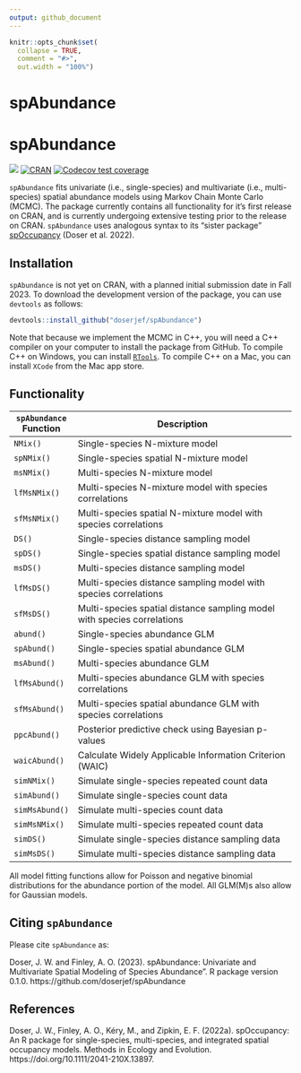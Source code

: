 ```yaml
---
output: github_document
---
```


<!-- README.md is generated from README.Rmd. Please edit that file -->

```r
knitr::opts_chunk$set(
  collapse = TRUE,
  comment = "#>",
  out.width = "100%")
```

# spAbundance 

# spAbundance 

[![](http://cranlogs.r-pkg.org/badges/grand-total/spAbundance?color=blue)](https://CRAN.R-project.org/package=spAbundance)
[![CRAN](https://www.r-pkg.org/badges/version/spAbundance)](https://CRAN.R-project.org/package=spAbundance)
[![Codecov test coverage](https://codecov.io/gh/doserjef/spAbundance/branch/main/graph/badge.svg)](https://codecov.io/gh/doserjef/spAbundance?branch=main)

`spAbundance` fits univariate (i.e., single-species) and multivariate (i.e., multi-species) spatial abundance models using Markov Chain Monte Carlo (MCMC). The package currently contains all functionality for it's first release on CRAN, and is currently undergoing extensive testing prior to the release on CRAN. `spAbundance` uses analogous syntax to its "sister package" [spOccupancy](https://www.jeffdoser.com/files/spoccupancy-web/) (Doser et al. 2022). 

## Installation

`spAbundance` is not yet on CRAN, with a planned initial submission date in Fall 2023. To download the development version of the package, you can use `devtools` as follows:  

```r
devtools::install_github("doserjef/spAbundance")
```

Note that because we implement the MCMC in C++, you will need a C++ compiler on your computer to install the package from GitHub. To compile C++ on Windows, you can install [`RTools`](https://cran.r-project.org/bin/windows/Rtools/). To compile C++ on a Mac, you can install `XCode` from the Mac app store.

## Functionality

|`spAbundance` Function  | Description                                                          |
|-------------------|---------------------------------------------------------------------------|
|`NMix()`           | Single-species N-mixture model                                            |
|`spNMix()`         | Single-species spatial N-mixture model                                    |
|`msNMix()`         | Multi-species N-mixture model                                             |
|`lfMsNMix()`       | Multi-species N-mixture model with species correlations                   |
|`sfMsNMix()`       | Multi-species spatial N-mixture model with species correlations           |
|`DS()`             | Single-species distance sampling model                                    |
|`spDS()`           | Single-species spatial distance sampling model                            |
|`msDS()`           | Multi-species distance sampling model                                     |
|`lfMsDS()`         | Multi-species distance sampling model with species correlations           |
|`sfMsDS()`         | Multi-species spatial distance sampling model with species correlations   |
|`abund()`          | Single-species abundance GLM                                              |
|`spAbund()`        | Single-species spatial abundance GLM                                      |
|`msAbund()`        | Multi-species abundance GLM                                               |
|`lfMsAbund()`      | Multi-species abundance GLM with species correlations                     |
|`sfMsAbund()`      | Multi-species spatial abundance GLM with species correlations             |
|`ppcAbund()`       | Posterior predictive check using Bayesian p-values                        | 
|`waicAbund()`      | Calculate Widely Applicable Information Criterion (WAIC)                  |
|`simNMix()`        | Simulate single-species repeated count data                               |
|`simAbund()`       | Simulate single-species count data                                        |
|`simMsAbund()`     | Simulate multi-species count data                                         |
|`simMsNMix()`      | Simulate multi-species repeated count data                                |
|`simDS()`          | Simulate single-species distance sampling data                            |
|`simMsDS()`        | Simulate multi-species distance sampling data                             |

All model fitting functions allow for Poisson and negative binomial distributions for the abundance portion of the model. All GLM(M)s also allow for Gaussian models.

## Citing `spAbundance`

Please cite `spAbundance` as: 

Doser, J. W. and Finley, A. O. (2023). spAbundance: Univariate and Multivariate Spatial Modeling of Species Abundance". R package version 0.1.0. https://github.com/doserjef/spAbundance

## References

Doser, J. W., Finley, A. O., Kéry, M., and Zipkin, E. F. (2022a). spOccupancy: An R package for single-species, multi-species, and integrated spatial occupancy models. Methods in Ecology and Evolution. https://doi.org/10.1111/2041-210X.13897.


